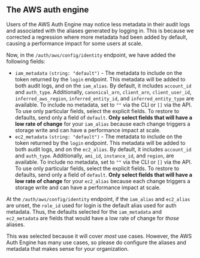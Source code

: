 ## The AWS auth engine

Users of the AWS Auth Engine may notice less metadata in their audit logs
and associated with the aliases generated by logging in. This is because
we corrected a regression where more metadata had been added by default,
causing a performance impact for some users at scale.

Now, in the `/auth/aws/config/identity` endpoint, we have added the following fields:

- `iam_metadata` `(string: "default")` - The metadata to include on the token
  returned by the `login` endpoint. This metadata will be added to both audit logs,
  and on the `iam_alias`. By default, it includes `account_id` and `auth_type`.
  Additionally, `canonical_arn`, `client_arn`, `client_user_id`, `inferred_aws_region`,
  `inferred_entity_id`, and `inferred_entity_type` are available. To include no metadata,
  set to `""` via the CLI or `[]` via the API. To use only particular fields, select
  the explicit fields. To restore to defaults, send only a field of `default`.
  **Only select fields that will have a low rate of change** for your `iam_alias` because
  each change triggers a storage write and can have a performance impact at scale.
- `ec2_metadata` `(string: "default")` - The metadata to include on the token
  returned by the `login` endpoint. This metadata will be added to both audit logs,
  and on the `ec2_alias`. By default, it includes `account_id` and `auth_type`.
  Additionally, `ami_id`, `instance_id`, and `region`, are available. To include no metadata,
  set to `""` via the CLI or `[]` via the API. To use only particular fields, select
  the explicit fields. To restore to defaults, send only a field of `default`.
  **Only select fields that will have a low rate of change** for your `ec2_alias` because
  each change triggers a storage write and can have a performance impact at scale.

At the `/auth/aws/config/identity` endpoint, if the `iam_alias` and `ec2_alias` are unset,
the `role_id` used for login is the default alias used for auth metadata. Thus, the defaults
selected for the `iam_metadata` and `ec2_metadata` are fields that would have a low rate of
change for _those_ aliases.

This was selected because it will cover _most_ use cases. However, the AWS Auth Engine
has many use cases, so please do configure the aliases and metadata that makes sense for
your organization.
